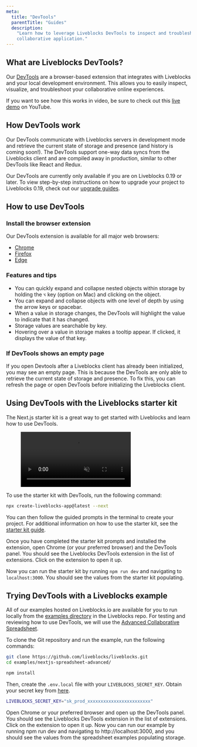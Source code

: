 ```yaml
---
meta:
  title: "DevTools"
  parentTitle: "Guides"
  description:
    "Learn how to leverage Liveblocks DevTools to inspect and troubleshoot your
    collaborative application."
---
```


## What are Liveblocks DevTools?

Our [DevTools](/devtools) are a browser-based extension that integrates with
Liveblocks and your local development environment. This allows you to easily
inspect, visualize, and troubleshoot your collaborative online experiences.

<Banner title="Live demo video">

If you want to see how this works in video, be sure to check out this
[live demo](https://www.youtube.com/watch?v=-6Jxejp0iuw) on YouTube.

</Banner>

## How DevTools work

Our DevTools communicate with Liveblocks servers in development mode and
retrieve the current state of storage and presence (and history is coming
soon!). The DevTools support one-way data syncs from the Liveblocks client and
are compiled away in production, similar to other DevTools like React and Redux.

<Banner title="Devtools Compatibility with legacy packages">

Our DevTools are currently only available if you are on Liveblocks 0.19 or
later. To view step-by-step instructions on how to upgrade your project to
Liveblocks 0.19, check out our [upgrade guides](/guides/upgrading/).

</Banner>

## How to use DevTools

### Install the browser extension

Our DevTools extension is available for all major web browsers:

- [Chrome](https://chrome.google.com/webstore/detail/liveblocks-devtools/iiagocfmmhknpdalddkbiejnfmbmlffk)
- [Firefox](https://addons.mozilla.org/en-US/firefox/addon/liveblocks-devtools/)
- [Edge](https://microsoftedge.microsoft.com/addons/detail/liveblocks-devtools/hfecmmnilleegmjaegkjjklnjbgadikg)

### Features and tips

- You can quickly expand and collapse nested objects within storage by holding
  the `⌥` key (option on Mac) and clicking on the object.
- You can expand and collapse objects with one level of depth by using the arrow
  keys or spacebar.
- When a value in storage changes, the DevTools will highlight the value to
  indicate that it has changed.
- Storage values are searchable by key.
- Hovering over a value in storage makes a tooltip appear. If clicked, it
  displays the value of that key.

### If DevTools shows an empty page

If you open Devtools after a Liveblocks client has already been initialized, you
may see an empty page. This is because the DevTools are only able to retrieve
the current state of storage and presence. To fix this, you can refresh the page
or open DevTools before initializing the Liveblocks client.

## Using DevTools with the Liveblocks starter kit

The Next.js starter kit is a great way to get started with Liveblocks and learn
how to use DevTools.

<Figure>
  <video autoPlay loop muted playsInline>
    <source
      src="/images/devtools/liveblocks-devtools-starter-kit.mp4"
      type="video/mp4"
    />
  </video>
</Figure>
To use the starter kit with DevTools, run the following command:

```bash
npx create-liveblocks-app@latest --next
```

You can then follow the guided prompts in the terminal to create your project.
For additional information on how to use the starter kit, see the
[starter kit guide](docs/guides/nextjs-starter-kit).

Once you have completed the starter kit prompts and installed the extension,
open Chrome (or your preferred browser) and the DevTools panel. You should see
the Liveblocks DevTools extension in the list of extensions. Click on the
extension to open it up.

Now you can run the starter kit by running `npm run dev` and navigating to
`localhost:3000`. You should see the values from the starter kit populating.

## Trying DevTools with a Liveblocks example

All of our examples hosted on Liveblocks.io are available for you to run locally
from the [examples directory](https://github.com/liveblocks/liveblocks/tree/main/examples) in
the Liveblocks repo. For testing and reviewing how to use DevTools, we will
use the
[Advanced Collaborative Spreadsheet](https://liveblocks.io/examples/collaborative-spreadsheet-advanced/nextjs).

To clone the Git repository and run the example, run the following commands:

```bash
git clone https://github.com/liveblocks/liveblocks.git
cd examples/nextjs-spreadsheet-advanced/
```

```bash
npm install
```

Then, create the `.env.local` file with your `LIVEBLOCKS_SECRET_KEY`. Obtain your secret key from [here](https://liveblocks.io/dashboard/apikeys).

```bash file=".env.local"
LIVEBLOCKS_SECRET_KEY="sk_prod_xxxxxxxxxxxxxxxxxxxxxxxx"
```

Open Chrome or your preferred browser and open up the DevTools panel. You should
see the Liveblocks DevTools extension in the list of extensions. Click on the
extension to open it up. Now you can run our example by running npm run dev and
navigating to http://localhost:3000, and you should see the values from the
spreadsheet examples populating storage.
